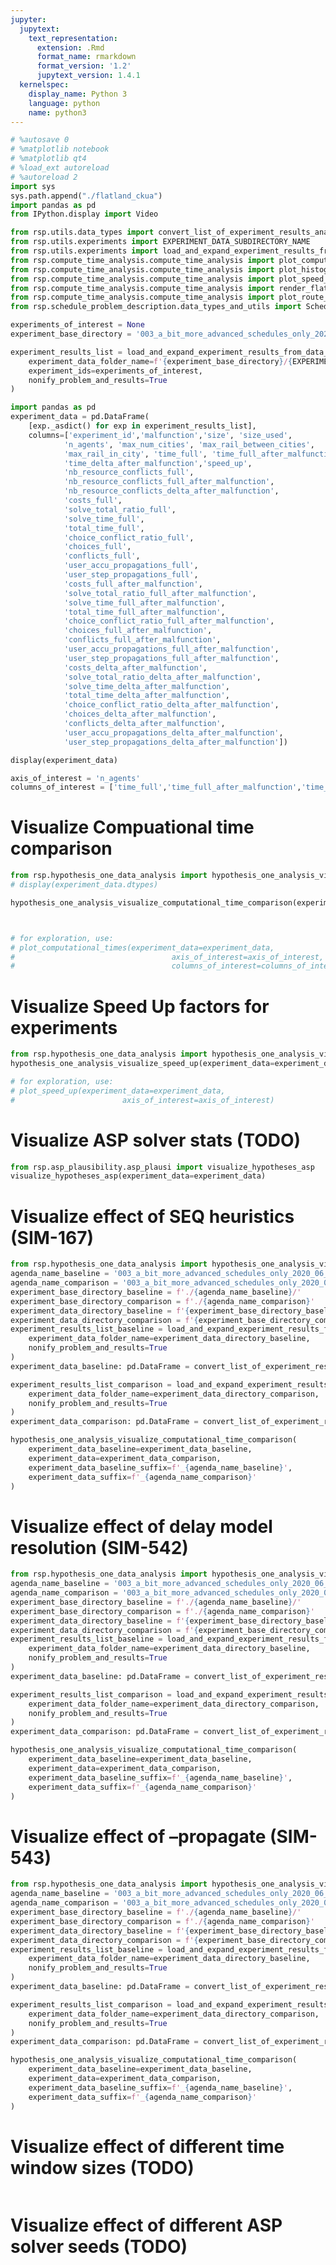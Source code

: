 ```yaml
---
jupyter:
  jupytext:
    text_representation:
      extension: .Rmd
      format_name: rmarkdown
      format_version: '1.2'
      jupytext_version: 1.4.1
  kernelspec:
    display_name: Python 3
    language: python
    name: python3
---
```


```python
# %autosave 0
# %matplotlib notebook
# %matplotlib qt4
# %load_ext autoreload
# %autoreload 2
import sys
sys.path.append("./flatland_ckua")
import pandas as pd
from IPython.display import Video

from rsp.utils.data_types import convert_list_of_experiment_results_analysis_to_data_frame, convert_pandas_series_experiment_results_analysis
from rsp.utils.experiments import EXPERIMENT_DATA_SUBDIRECTORY_NAME
from rsp.utils.experiments import load_and_expand_experiment_results_from_data_folder
from rsp.compute_time_analysis.compute_time_analysis import plot_computational_times
from rsp.compute_time_analysis.compute_time_analysis import plot_histogram_from_delay_data
from rsp.compute_time_analysis.compute_time_analysis import plot_speed_up
from rsp.compute_time_analysis.compute_time_analysis import render_flatland_env
from rsp.compute_time_analysis.compute_time_analysis import plot_route_dag
from rsp.schedule_problem_description.data_types_and_utils import ScheduleProblemEnum
```

```python
experiments_of_interest = None
experiment_base_directory = '003_a_bit_more_advanced_schedules_only_2020_06_12T21_01_45_without_SEQ_2020_06_17T20_46_35'

experiment_results_list = load_and_expand_experiment_results_from_data_folder(
    experiment_data_folder_name=f'{experiment_base_directory}/{EXPERIMENT_DATA_SUBDIRECTORY_NAME}',
    experiment_ids=experiments_of_interest,
    nonify_problem_and_results=True
)

```

```python
import pandas as pd
experiment_data = pd.DataFrame(
    [exp._asdict() for exp in experiment_results_list],
    columns=['experiment_id','malfunction','size', 'size_used',
            'n_agents', 'max_num_cities', 'max_rail_between_cities',
            'max_rail_in_city', 'time_full', 'time_full_after_malfunction',
            'time_delta_after_malfunction','speed_up',
            'nb_resource_conflicts_full',
            'nb_resource_conflicts_full_after_malfunction',
            'nb_resource_conflicts_delta_after_malfunction',
            'costs_full',
            'solve_total_ratio_full',
            'solve_time_full',
            'total_time_full',
            'choice_conflict_ratio_full',
            'choices_full',
            'conflicts_full',
            'user_accu_propagations_full',
            'user_step_propagations_full',
            'costs_full_after_malfunction',
            'solve_total_ratio_full_after_malfunction',
            'solve_time_full_after_malfunction',
            'total_time_full_after_malfunction',
            'choice_conflict_ratio_full_after_malfunction',
            'choices_full_after_malfunction',
            'conflicts_full_after_malfunction',
            'user_accu_propagations_full_after_malfunction',
            'user_step_propagations_full_after_malfunction',
            'costs_delta_after_malfunction',
            'solve_total_ratio_delta_after_malfunction',
            'solve_time_delta_after_malfunction',
            'total_time_delta_after_malfunction',
            'choice_conflict_ratio_delta_after_malfunction',
            'choices_delta_after_malfunction',
            'conflicts_delta_after_malfunction',
            'user_accu_propagations_delta_after_malfunction',
            'user_step_propagations_delta_after_malfunction'])

display(experiment_data)
```

```python
axis_of_interest = 'n_agents'
columns_of_interest = ['time_full','time_full_after_malfunction','time_delta_after_malfunction']
```

# Visualize Compuational time comparison

```python
from rsp.hypothesis_one_data_analysis import hypothesis_one_analysis_visualize_computational_time_comparison
# display(experiment_data.dtypes)

hypothesis_one_analysis_visualize_computational_time_comparison(experiment_data=experiment_data)



# for exploration, use:
# plot_computational_times(experiment_data=experiment_data,
#                                   axis_of_interest=axis_of_interest,
#                                   columns_of_interest=columns_of_interest)
```

# Visualize Speed Up factors for experiments

```python
from rsp.hypothesis_one_data_analysis import hypothesis_one_analysis_visualize_speed_up
hypothesis_one_analysis_visualize_speed_up(experiment_data=experiment_data)

# for exploration, use:
# plot_speed_up(experiment_data=experiment_data,
#                        axis_of_interest=axis_of_interest)
```


# Visualize ASP solver stats (TODO)

```python
from rsp.asp_plausibility.asp_plausi import visualize_hypotheses_asp
visualize_hypotheses_asp(experiment_data=experiment_data)
```

# Visualize effect of SEQ heuristics (SIM-167)

```python
from rsp.hypothesis_one_data_analysis import hypothesis_one_analysis_visualize_computational_time_comparison
agenda_name_baseline = '003_a_bit_more_advanced_schedules_only_2020_06_12T21_01_45_without_SEQ_2020_06_17T20_46_35'
agenda_name_comparison = '003_a_bit_more_advanced_schedules_only_2020_06_12T21_01_45_with_SEQ_2020_06_17T22_09_06'
experiment_base_directory_baseline = f'./{agenda_name_baseline}/'
experiment_base_directory_comparison = f'./{agenda_name_comparison}'
experiment_data_directory_baseline = f'{experiment_base_directory_baseline}/{EXPERIMENT_DATA_SUBDIRECTORY_NAME}'
experiment_data_directory_comparison = f'{experiment_base_directory_comparison}/{EXPERIMENT_DATA_SUBDIRECTORY_NAME}'
experiment_results_list_baseline = load_and_expand_experiment_results_from_data_folder(
    experiment_data_folder_name=experiment_data_directory_baseline,
    nonify_problem_and_results=True
)
experiment_data_baseline: pd.DataFrame = convert_list_of_experiment_results_analysis_to_data_frame(experiment_results_list_baseline)

experiment_results_list_comparison = load_and_expand_experiment_results_from_data_folder(
    experiment_data_folder_name=experiment_data_directory_comparison,
    nonify_problem_and_results=True
)
experiment_data_comparison: pd.DataFrame = convert_list_of_experiment_results_analysis_to_data_frame(experiment_results_list_comparison)


```

```python
hypothesis_one_analysis_visualize_computational_time_comparison(
    experiment_data_baseline=experiment_data_baseline,
    experiment_data=experiment_data_comparison,
    experiment_data_baseline_suffix=f'_{agenda_name_baseline}',
    experiment_data_suffix=f'_{agenda_name_comparison}'
)
```

# Visualize effect of delay model resolution (SIM-542)

```python
from rsp.hypothesis_one_data_analysis import hypothesis_one_analysis_visualize_computational_time_comparison
agenda_name_baseline = '003_a_bit_more_advanced_schedules_only_2020_06_12T21_01_45_without_SEQ_2020_06_17T20_46_35'
agenda_name_comparison = '003_a_bit_more_advanced_schedules_only_2020_06_12T21_01_45_with_delay_model_resolution_2_2020_06_18T11_33_24'
experiment_base_directory_baseline = f'./{agenda_name_baseline}/'
experiment_base_directory_comparison = f'./{agenda_name_comparison}'
experiment_data_directory_baseline = f'{experiment_base_directory_baseline}/{EXPERIMENT_DATA_SUBDIRECTORY_NAME}'
experiment_data_directory_comparison = f'{experiment_base_directory_comparison}/{EXPERIMENT_DATA_SUBDIRECTORY_NAME}'
experiment_results_list_baseline = load_and_expand_experiment_results_from_data_folder(
    experiment_data_folder_name=experiment_data_directory_baseline,
    nonify_problem_and_results=True
)
experiment_data_baseline: pd.DataFrame = convert_list_of_experiment_results_analysis_to_data_frame(experiment_results_list_baseline)

experiment_results_list_comparison = load_and_expand_experiment_results_from_data_folder(
    experiment_data_folder_name=experiment_data_directory_comparison,
    nonify_problem_and_results=True
)
experiment_data_comparison: pd.DataFrame = convert_list_of_experiment_results_analysis_to_data_frame(experiment_results_list_comparison)


```

```python
hypothesis_one_analysis_visualize_computational_time_comparison(
    experiment_data_baseline=experiment_data_baseline,
    experiment_data=experiment_data_comparison,
    experiment_data_baseline_suffix=f'_{agenda_name_baseline}',
    experiment_data_suffix=f'_{agenda_name_comparison}'
)
```

# Visualize effect of --propagate (SIM-543)

```python
from rsp.hypothesis_one_data_analysis import hypothesis_one_analysis_visualize_computational_time_comparison
agenda_name_baseline = '003_a_bit_more_advanced_schedules_only_2020_06_12T21_01_45_without_SEQ_2020_06_17T20_46_35'
agenda_name_comparison = '003_a_bit_more_advanced_schedules_only_2020_06_12T21_01_45_without_propagate_partial_2020_06_19T10_29_55'
experiment_base_directory_baseline = f'./{agenda_name_baseline}/'
experiment_base_directory_comparison = f'./{agenda_name_comparison}'
experiment_data_directory_baseline = f'{experiment_base_directory_baseline}/{EXPERIMENT_DATA_SUBDIRECTORY_NAME}'
experiment_data_directory_comparison = f'{experiment_base_directory_comparison}/{EXPERIMENT_DATA_SUBDIRECTORY_NAME}'
experiment_results_list_baseline = load_and_expand_experiment_results_from_data_folder(
    experiment_data_folder_name=experiment_data_directory_baseline,
    nonify_problem_and_results=True
)
experiment_data_baseline: pd.DataFrame = convert_list_of_experiment_results_analysis_to_data_frame(experiment_results_list_baseline)

experiment_results_list_comparison = load_and_expand_experiment_results_from_data_folder(
    experiment_data_folder_name=experiment_data_directory_comparison,
    nonify_problem_and_results=True
)
experiment_data_comparison: pd.DataFrame = convert_list_of_experiment_results_analysis_to_data_frame(experiment_results_list_comparison)


```

```python
hypothesis_one_analysis_visualize_computational_time_comparison(
    experiment_data_baseline=experiment_data_baseline,
    experiment_data=experiment_data_comparison,
    experiment_data_baseline_suffix=f'_{agenda_name_baseline}',
    experiment_data_suffix=f'_{agenda_name_comparison}'
)
```

# Visualize effect of different time window sizes (TODO)

```python

```

# Visualize effect of different ASP solver seeds (TODO)

```python

```
